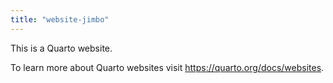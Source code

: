 ```yaml
---
title: "website-jimbo"
---
```


This is a Quarto website.

To learn more about Quarto websites visit <https://quarto.org/docs/websites>.
